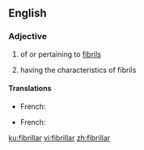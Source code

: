 ==English==

===Adjective===
{{en-adj}}

# {{context|not comparable|lang=en}} of or pertaining to [[fibril]]s
# having the characteristics of fibrils

====Translations====
{{trans-top|of or pertaining to fibrils}}
* French: {{t+|fr|fibrillaire|m|f}}
{{trans-mid}}
{{trans-bottom}}

{{trans-top|having the characteristics of fibrils}}
* French: {{t+|fr|fibrillaire|m|f}}
{{trans-mid}}
{{trans-bottom}}

[[ku:fibrillar]]
[[vi:fibrillar]]
[[zh:fibrillar]]